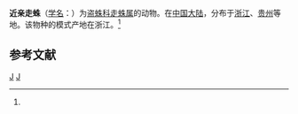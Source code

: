 {{Speciesbox
| taxon = Thalassius affinis
| binomial_authority = (Song et Zheng, 1982)<ref name='id13980'>{{cite web| url =http://www.bioinfo.cn/db05/BjdwSpecies.php?action=view&id=13980| title =近亲走蛛| work =《中国动物物种编目数据库》| publisher =中国科学院微生物研究所| author =中国科学院动物研究所| accessdate =2009-04-28| deadurl =yes| archiveurl =https://web.archive.org/web/20160305051824/http://www.bioinfo.cn/db05/BjdwSpecies.php?action=view&id=13980| archivedate =2016-03-05}}</ref>
}}

'''近亲走蛛'''（[[学名|学名]]：{{lang|la|''Thalassius affinis''}}）为[[盗蛛科|盗蛛科]][[走蛛属|走蛛属]]的动物。在[[中国大陆|中国大陆]]，分布于[[浙江|浙江]]、[[贵州|贵州]]等地。该物种的模式产地在浙江。<ref name='id13980'/>

== 参考文献 ==
{{reflist}}

{{蜘蛛小作品}}

{{taxonbar}}
[[Category:_1982年描述的动物|J]]
[[Category:走蛛属|J]]
